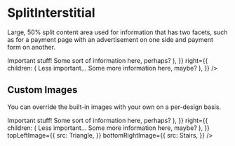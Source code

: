 
<Meta title="Core/Molecules/SplitInterstitial" component={SplitInterstitial} />

# SplitInterstitial

<StoryStatus status="stable" />

Large, 50% split content area used for information that has two facets,
such as for a payment page with an advertisement on one side and payment
form on another.

<Preview>
  <Story name="SplitInterstitial">
    <SplitInterstitial
      left={{
        children: (
          <React.Fragment>
            <Heading as="h1">Important stuff!</Heading>
            <Text>Some sort of information here, perhaps?</Text>
          </React.Fragment>
        ),
      }}
      right={{
        children: (
          <React.Fragment>
            <Heading as="h2">Less important...</Heading>
            <Text>Some more information here, maybe?</Text>
          </React.Fragment>
        ),
      }}
    />
  </Story>
</Preview>

<Props of={SplitInterstitial} />

## Custom Images

You can override the built-in images with your own on a per-design basis.

<Preview>
  <Story name="Custom Images">
    <SplitInterstitial
      left={{
        children: (
          <React.Fragment>
            <Heading as="h1">Important stuff!</Heading>
            <Text>Some sort of information here, perhaps?</Text>
          </React.Fragment>
        ),
      }}
      right={{
        children: (
          <React.Fragment>
            <Heading as="h2">Less important...</Heading>
            <Text>Some more information here, maybe?</Text>
          </React.Fragment>
        ),
      }}
      topLeftImage={{
        src: Triangle,
      }}
      bottomRightImage={{
        src: Stairs,
      }}
    />
  </Story>
</Preview>
